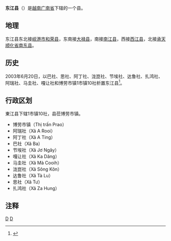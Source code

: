 {{Infobox Settlement
|name                   = 东江县
|settlement_type        = 县
|official_name          = 
|other_name             = 
|native_name            = {{lang|vi|Huyện Đông Giang}}
|nickname               = 
|motto                  = 
|image_skyline          = Ba na hills L'Indochine Hotel - panoramio.jpg
|imagesize              = 
|image_caption          = 
|image_flag             = 
|flag_size              = 
|image_seal             = 
|seal_size              = 
|image_shield           = 
|shield_size            = 
|image_blank_emblem     = 
|blank_emblem_size      = 
|image_map              = {{Infobox mapframe|frame-width=250|zoom=10}}
|mapsize                = 
|map_caption            = 
|image_map1             = Administration map of Dong Giang District, Quangnam Province.jpg
|mapsize1               = 
|map_caption1           = 东江县地图
|pushpin_map            = Vietnam
|pushpin_label_position = bottom
|pushpin_map_caption    = 东江县在越南的位置
|pushpin_map1           = 
|pushpin_label_position1= 
|pushpin_map_caption1   = 
|subdivision_type       = 国家
|subdivision_name       = {{flag|Vietnam}}
|subdivision_type1      = [[越南行政区划|省]]
|subdivision_name1      = [[广南省|广南省]]
|subdivision_type2      = 行政区划
|subdivision_name2      = 1市镇10社
|subdivision_type3      = 
|subdivision_name3      = 
|seat_type              = 县莅
|seat                   = {{link-vi|博劳市镇|Prao}}
|government_type        = 
|leader_title           = 
|leader_name            = 
|leader_title1          = 
|leader_name1           = 
|established_title      = 
|established_date       = 
|area_magnitude         = 
|unit_pref              = 
|area_footnotes         = 
|area_total_km2         = 811.2
|area_land_km2          = 
|area_water_km2         = 
|area_water_percent     = 
|area_urban_km2         = 
|area_metro_km2         = 
|population_as_of       = 2018年
|population_footnotes   = 
|population_note        = 
|population_total       = 25320
|population_density_km2 = auto
|population_metro             = 
|population_density_metro_km2 = 
|population_urban             = 
|population_density_urban_km2 = 
|timezone               = [[越南标准时间|越南标准时间]]
|utc_offset             = +7
|elevation_footnotes    = 
|elevation_m            = 
|coor_type              = 
|coordinates            = 
|postal_code_type       = 
|postal_code            = 
|area_code              = 
|website                = [http://www.donggiang.quangnam.gov.vn 东江县电子信息门户网站]
|footnotes              = 
}}
'''东江县'''（{{vie|v=Huyện Đông Giang}}）是[[越南|越南]][[广南省|广南省]]下辖的一个县。

==地理==
东江县东北接[[岘港市|岘港市]][[和荣县|和荣县]]，东南接[[大禄县|大禄县]]，南接[[南江县_(越南)|南江县]]，西接[[西江县|西江县]]，北接[[承天顺化省|承天顺化省]][[南东县|南东县]]。

==历史==
2003年6月20日，{{link-vi|轩县|Hiên (huyện)}}以巴社、思社、阿丁社、泷崑社、节埃社、达鲁社、扎鸿社、阿瑞社、马圭社、嘎让社和博劳市镇1市镇10社析置东江县<ref>{{Cite web |url=https://thuvienphapluat.vn/van-ban/Bat-dong-san/Nghi-dinh-72-2003-ND-CP-chia-tach-huyen-Hien-thanh-cac-huyen-Dong-Giang-Tay-Giang-huyen-Tra-My-thanh-huyen-Bac-Tra-My-Nam-Tra-My-Tinh-Quang-Nam-6543.aspx |title=Nghị định 72/2003/NĐ-CP về việc chia tách huyện Hiên thành các huyện Đông Giang và Tây Giang, huyện Trà My thành các huyện Bắc Trà My và Nam Trà My, Tỉnh Quảng Nam |access-date=2020-05-01 |archive-date=2020-04-01 |archive-url=https://web.archive.org/web/20200401172812/https://thuvienphapluat.vn/van-ban/Bat-dong-san/Nghi-dinh-72-2003-ND-CP-chia-tach-huyen-Hien-thanh-cac-huyen-Dong-Giang-Tay-Giang-huyen-Tra-My-thanh-huyen-Bac-Tra-My-Nam-Tra-My-Tinh-Quang-Nam-6543.aspx |dead-url=no }}</ref>。

==行政区划==
東江县下辖1市镇10社，县莅博劳市镇。
*博劳市镇（Thị trấn Prao）
*阿瑞社（Xã A Rooi）
*阿丁社（Xã A Ting）
*巴社（Xã Ba）
*节埃社（Xã Jơ Ngây）
*嘎让社（Xã Ka Dăng）
*马圭社（Xã Mà Cooih）
*泷崑社（Xã Sông Kôn）
*达鲁社（Xã Tà Lu）
*思社（Xã Tư）
*扎鸿社（Xã Za Hung）

==注释==
{{Reflist}}

{{广南省行政区划}}
{{越南南中部之县市镇区域划分}}

[[Category:越南县份|D]]
[[Category:广南省|D]]
